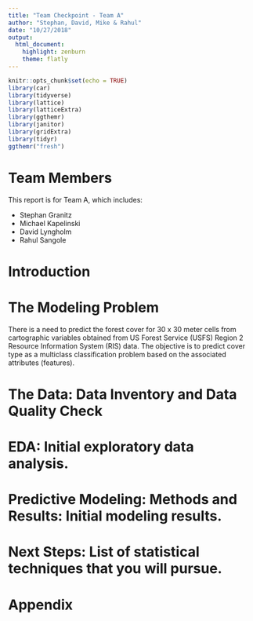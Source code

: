 ```yaml
---
title: "Team Checkpoint - Team A"
author: "Stephan, David, Mike & Rahul"
date: "10/27/2018"
output: 
  html_document: 
    highlight: zenburn
    theme: flatly
---
```


```r
knitr::opts_chunk$set(echo = TRUE)
library(car)
library(tidyverse)
library(lattice)
library(latticeExtra)
library(ggthemr)
library(janitor)
library(gridExtra)
library(tidyr)
ggthemr("fresh")
```

# Team Members

This report is for Team A, which includes:

* Stephan Granitz
* Michael Kapelinski
* David Lyngholm
* Rahul Sangole

\newpage

# Introduction

# The Modeling Problem
There is a need to predict the forest cover for 30 x 30 meter cells from cartographic variables obtained from US Forest Service (USFS) Region 2 Resource Information System (RIS) data.  The objective is to predict cover type as a multiclass classification problem based on the associated attributes (features). 

# The Data: Data Inventory and Data Quality Check

# EDA: Initial exploratory data analysis.

# Predictive Modeling: Methods and Results:  Initial modeling results.

# Next Steps: List of statistical techniques that you will pursue.

\newpage

# Appendix

